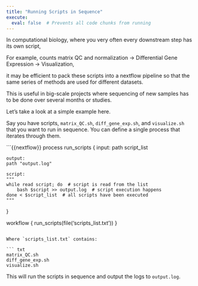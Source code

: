 ```yaml
---
title: "Running Scripts in Sequence"
execute:
  eval: false  # Prevents all code chunks from running
---
```


In computational biology, where you very often every downstream step has its own script,

For example, counts matrix QC and normalization -\> Differential Gene Expression -\> Visualization,

it may be efficient to pack these scripts into a nextflow pipeline so that the same series of methods are used for different datasets.

This is useful in big-scale projects where sequencing of new samples has to be done over several months or studies.

Let's take a look at a simple example here.

Say you have scripts, `matrix_QC.sh`, `diff_gene_exp.sh`, and `visualize.sh` that you want to run in sequence. You can define a single process that iterates through them.

```{{nextflow}}
process run_scripts {
    input:
    path script_list

    output:
    path "output.log"

    script:
    """
    while read script; do  # script is read from the list
        bash $script >> output.log  # script execution happens
    done < $script_list  # all scripts have been executed
    """
}

workflow {
    run_scripts(file('scripts_list.txt'))
}
```

Where `scripts_list.txt` contains:

``` txt
matrix_QC.sh
diff_gene_exp.sh
visualize.sh
```

This will run the scripts in sequence and output the logs to `output.log`.
